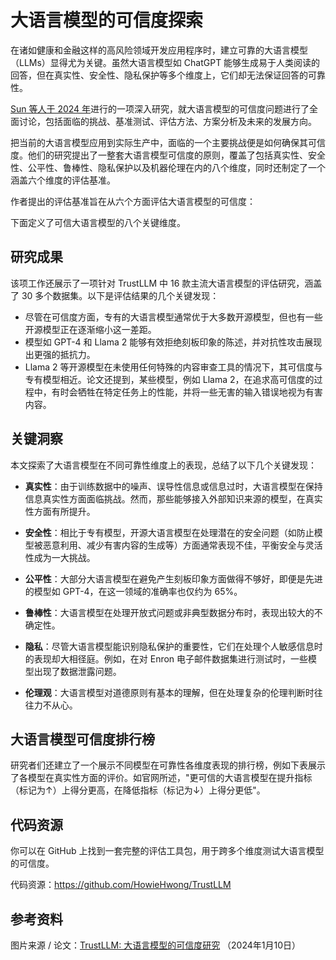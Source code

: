 # 大语言模型的可信度探索



在诸如健康和金融这样的高风险领域开发应用程序时，建立可靠的大语言模型（LLMs）显得尤为关键。虽然大语言模型如 ChatGPT 能够生成易于人类阅读的回答，但在真实性、安全性、隐私保护等多个维度上，它们却无法保证回答的可靠性。

[Sun 等人于 2024 年](https://arxiv.org/abs/2401.05561)进行的一项深入研究，就大语言模型的可信度问题进行了全面讨论，包括面临的挑战、基准测试、评估方法、方案分析及未来的发展方向。

把当前的大语言模型应用到实际生产中，面临的一个主要挑战便是如何确保其可信度。他们的研究提出了一整套大语言模型可信度的原则，覆盖了包括真实性、安全性、公平性、鲁棒性、隐私保护以及机器伦理在内的八个维度，同时还制定了一个涵盖六个维度的评估基准。

作者提出的评估基准旨在从六个方面评估大语言模型的可信度：

<Screenshot src={TRUSTLLM} alt="A benchmark of trustworthy large language models" />

下面定义了可信大语言模型的八个关键维度。

<Screenshot src={TRUSTLLM2} alt="Dimensions of Trustworthy LLMs" />

## 研究成果

该项工作还展示了一项针对 TrustLLM 中 16 款主流大语言模型的评估研究，涵盖了 30 多个数据集。以下是评估结果的几个关键发现：

*   尽管在可信度方面，专有的大语言模型通常优于大多数开源模型，但也有一些开源模型正在逐渐缩小这一差距。
*   模型如 GPT-4 和 Llama 2 能够有效拒绝刻板印象的陈述，并对抗性攻击展现出更强的抵抗力。
*   Llama 2 等开源模型在未使用任何特殊的内容审查工具的情况下，其可信度与专有模型相近。论文还提到，某些模型，例如 Llama 2，在追求高可信度的过程中，有时会牺牲在特定任务上的性能，并将一些无害的输入错误地视为有害内容。

## 关键洞察

本文探索了大语言模型在不同可靠性维度上的表现，总结了以下几个关键发现：

*   **真实性**：由于训练数据中的噪声、误导性信息或信息过时，大语言模型在保持信息真实性方面面临挑战。然而，那些能够接入外部知识来源的模型，在真实性方面有所提升。

*   **安全性**：相比于专有模型，开源大语言模型在处理潜在的安全问题（如防止模型被恶意利用、减少有害内容的生成等）方面通常表现不佳，平衡安全与灵活性成为一大挑战。

*   **公平性**：大部分大语言模型在避免产生刻板印象方面做得不够好，即便是先进的模型如 GPT-4，在这一领域的准确率也仅约为 65%。

*   **鲁棒性**：大语言模型在处理开放式问题或非典型数据分布时，表现出较大的不确定性。

*   **隐私**：尽管大语言模型能识别隐私保护的重要性，它们在处理个人敏感信息时的表现却大相径庭。例如，在对 Enron 电子邮件数据集进行测试时，一些模型出现了数据泄露问题。

*   **伦理观**：大语言模型对道德原则有基本的理解，但在处理复杂的伦理判断时往往力不从心。

## 大语言模型可信度排行榜

研究者们还建立了一个展示不同模型在可靠性各维度表现的排行榜，例如下表展示了各模型在真实性方面的评价。如官网所述，"更可信的大语言模型在提升指标（标记为↑）上得分更高，在降低指标（标记为↓）上得分更低"。

<Screenshot src={TRUSTLLM3} alt="Trustworthiness Leaderboard for LLMs" />

## 代码资源

你可以在 GitHub 上找到一套完整的评估工具包，用于跨多个维度测试大语言模型的可信度。

代码资源：https://github.com/HowieHwong/TrustLLM

## 参考资料

图片来源 / 论文：[TrustLLM: 大语言模型的可信度研究](https://arxiv.org/abs/2401.05561) （2024年1月10日）

